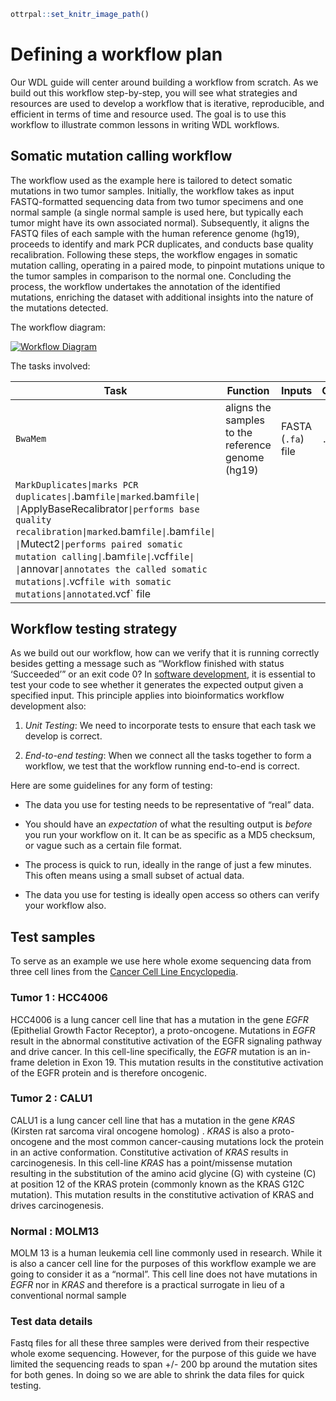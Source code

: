 ```r
ottrpal::set_knitr_image_path()
```

# Defining a workflow plan

Our WDL guide will center around building a workflow from scratch. As we build out this workflow step-by-step, you will see what strategies and resources are used to develop a workflow that is iterative, reproducible, and efficient in terms of time and resource used. The goal is to use this workflow to illustrate common lessons in writing WDL workflows.

## Somatic mutation calling workflow

The workflow used as the example  here is tailored to detect somatic mutations in two tumor samples. Initially, the workflow takes as input FASTQ-formatted sequencing data from two tumor specimens and one normal sample (a single normal sample is used here, but typically each tumor might have its own associated normal). Subsequently, it aligns the FASTQ files of each sample with the human reference genome (hg19), proceeds to identify and mark PCR duplicates, and conducts base quality recalibration. Following these steps, the workflow engages in somatic mutation calling, operating in a paired mode, to pinpoint mutations unique to the tumor samples in comparison to the normal one. Concluding the process, the workflow undertakes the annotation of the identified mutations, enriching the dataset with additional insights into the nature of the mutations detected.

The workflow diagram:

[![Workflow Diagram](assets/WDL_101_Course.png)](assets/WDL_101_Course.png)


The tasks involved:

|Task|Function|Inputs|Outputs|
|----|--------|------|-------|
|`BwaMem`|aligns the samples to the reference genome (hg19)|FASTA (`.fa`) file|`.bam` file|
|`MarkDuplicates|marks PCR duplicates|`.bam` file|marked `.bam` file|
|`ApplyBaseRecalibrator`|performs base quality recalibration|marked `.bam` file|`.bam` file|
|`Mutect2`|performs paired somatic mutation calling|`.bam` file|`.vcf` file|
|`annovar`|annotates the called somatic mutations|`.vcf` file with somatic mutations|annotated `.vcf` file| 


## Workflow testing strategy

As we build out our workflow, how can we verify that it is running correctly besides getting a message such as "Workflow finished with status 'Succeeded'" or an exit code 0? In [software development](https://www.atlassian.com/continuous-delivery/software-testing), it is essential to test your code to see whether it generates the expected output given a specified input. This principle applies into bioinformatics workflow development also:

1.  *Unit Testing*: We need to incorporate tests to ensure that each task we develop is correct.

2.  *End-to-end testing*: When we connect all the tasks together to form a workflow, we test that the workflow running end-to-end is correct.

Here are some guidelines for any form of testing:

-   The data you use for testing needs to be representative of "real" data.

-   You should have an *expectation* of what the resulting output is *before* you run your workflow on it. It can be as specific as a MD5 checksum, or vague such as a certain file format.

-   The process is quick to run, ideally in the range of just a few minutes. This often means using a small subset of actual data.

-   The data you use for testing is ideally open access so others can verify your workflow also.


## Test samples 
To serve as an example we use here whole exome sequencing data from three cell lines from the [Cancer Cell Line Encyclopedia](https://pubmed.ncbi.nlm.nih.gov/31068700/). 

### Tumor 1 : HCC4006
HCC4006 is a lung cancer cell line that has a mutation in the gene *EGFR* (Epithelial Growth Factor Receptor), a proto-oncogene. Mutations in *EGFR* result in the abnormal constitutive activation of the EGFR signaling pathway and drive cancer. In this cell-line specifically, the *EGFR* mutation is an in-frame deletion in Exon 19. This mutation results in the constitutive activation of the EGFR protein and is therefore oncogenic. 

### Tumor 2 : CALU1
CALU1 is a lung cancer cell line that has a mutation in the gene *KRAS* (Kirsten rat sarcoma viral oncogene homolog) . *KRAS* is also a proto-oncogene and the most common cancer-causing mutations lock the protein in an active conformation. Constitutive activation of *KRAS* results in  carcinogenesis. In this cell-line *KRAS*  has a point/missense mutation resulting in the substitution of the amino acid glycine (G) with cysteine (C) at position 12 of the KRAS protein (commonly known as the KRAS G12C mutation). This mutation results in the constitutive activation of KRAS and drives carcinogenesis. 

### Normal : MOLM13
MOLM 13 is a human leukemia cell line commonly used in research. While it is also a cancer cell line for the purposes of this workflow example we are going to consider it as a "normal". This cell line does not have mutations in *EGFR* nor in *KRAS* and therefore is a practical surrogate in lieu of a conventional normal sample

### Test data details
Fastq files for all these three samples were derived from their respective whole exome sequencing. However, for the purpose of this guide we have limited the sequencing reads to span +/- 200 bp around the mutation sites for both genes. In doing so we are able to shrink the data files for quick testing. 
